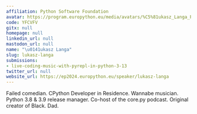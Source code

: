 ```yaml
---
affiliation: Python Software Foundation
avatar: https://program.europython.eu/media/avatars/%C5%81ukasz_Langa_Portret_2021.10_Prawy_profil_VNI4Aj1.jpeg
code: YFCVFV
gitx: null
homepage: null
linkedin_url: null
mastodon_url: null
name: "\u0141ukasz Langa"
slug: lukasz-langa
submissions:
- live-coding-music-with-pyrepl-in-python-3-13
twitter_url: null
website_url: https://ep2024.europython.eu/speaker/lukasz-langa
---
```


Failed comedian. CPython Developer in Residence. Wannabe musician. Python 3.8 & 3.9 release manager. Co-host of the core.py podcast. Original creator of Black. Dad.
